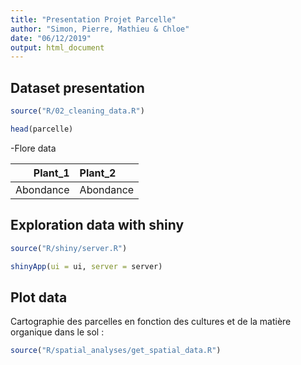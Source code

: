 ```yaml
---
title: "Presentation Projet Parcelle"
author: "Simon, Pierre, Mathieu & Chloe"
date: "06/12/2019"
output: html_document
---
```



## Dataset presentation
```r
source("R/02_cleaning_data.R")

head(parcelle)

```


  -Flore data

| Plant_1   | Plant_2 |
|----------:|:----------|
| Abondance | Abondance      |

## Exploration data with shiny


```r
source("R/shiny/server.R")

shinyApp(ui = ui, server = server)

```

## Plot data 

Cartographie des parcelles en fonction des cultures et de la matière organique dans le sol :

```r
source("R/spatial_analyses/get_spatial_data.R")
```

